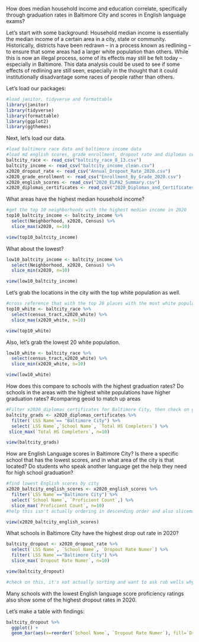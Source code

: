 How does median household income and education correlate, specifically through graduation rates in Baltimore City and scores in English language exams?

Let's start with some background:
Household median income is essentially the median income of a certain area in a city, state or community. Historically, districts have been redrawn -- in a process known as redlining -- to ensure that some areas had a larger white population than others. While this is now an illegal process, some of its effects may still be felt today -- especially in Baltimore. This data analysis could be used to see if some effects of redlining are still seen, especially in the thought that it could institutionally disadvantage some races of people rather than others. 

Let's load our packages:

```r
#load janitor, tidyverse and formattable
library(janitor)
library(tidyverse)
library(formattable)
library(ggplot2)
library(ggthemes)
```
Next, let's load our data. 
```r
#load baltimore race data and baltimore income data
#load md english scores, grade enrollment, dropout rate and diplomas certificates
baltcity_race <- read_csv("baltcity_race_8_13.csv")
baltcity_income <- read_csv("baltcity_income_clean.csv")
x2020_dropout_rate <- read_csv("Annual_Dropout_Rate_2020.csv")
x2020_grade_enrollment <- read_csv("Enrollment_By_Grade_2020.csv")
x2020_english_scores <- read_csv("2020_ELPA2_Summary.csv")
x2020_diplomas_certificates <- read_csv("2020_Diplomas_and_Certificates.csv")
```

What areas have the highest median household income?
```r
#get the top 10 neighborhoods with the highest median income in 2020
top10_baltcity_income <- baltcity_income %>% 
  select(Neighborhood, x2020, Census) %>% 
  slice_max(x2020, n=10)

view(top10_baltcity_income)
```

What about the lowest?
```r
low10_baltcity_income <- baltcity_income %>% 
  select(Neighborhood, x2020, Census) %>% 
  slice_min(x2020, n=10)

view(low10_baltcity_income)
```

Let's grab the locations in the city with the top white population as well.
```r
#cross reference that with the top 20 places with the most white population
top10_white <- baltcity_race %>% 
  select(census_tract,x2020_white) %>% 
  slice_max(x2020_white, n=10)

view(top10_white)
```

Also, let's grab the lowest 20 white population.
```r
low10_white <- baltcity_race %>% 
  select(census_tract,x2020_white) %>% 
  slice_min(x2020_white, n=10)

view(low10_white)
```

How does this compare to schools with the highest graduation rates? Do schools in the areas with the highest white populations have higher graduation rates?
#comparing geoid to match up areas
```r
#Filter x2020_diplomas_certificates for Baltimore City, then check on geoids of the schools with the highest graduation rates
baltcity_grads <- x2020_diplomas_certificates %>% 
  filter(`LSS Name`== "Baltimore City") %>% 
  select(`LSS Name`,`School Name`, `Total HS Completers`) %>% 
 slice_max(`Total HS Completers`, n=10)

view(baltcity_grads)

```

How are English Language scores in Baltimore City? Is there a specific school that has the lowest scores, and in what area of the city is that located? Do students who speak another language get the help they need for high school graduation? 

```r
#find lowest English scores by city
x2020_baltcity_english_scores <- x2020_english_scores %>% 
  filter(`LSS Name`=="Baltimore City") %>% 
  select(`School Name`, `Proficient Count`,) %>% 
  slice_max(`Proficient Count`, n=10)
#help this isn't actually ordering in descending order and also slicemax isn't working

view(x2020_baltcity_english_scores)
```

What schools in Baltimore City have the highest drop out rate in 2020?
```r
baltcity_dropout <- x2020_dropout_rate %>% 
  select(`LSS Name`, `School Name`, `Dropout Rate Numer`) %>% 
  filter(`LSS Name`=="Baltimore City") %>% 
  slice_max(`Dropout Rate Numer`, n=10)

view(baltcity_dropout)

#check on this, it's not actually sorting and want to ask rob wells why

```

Many schools with the lowest English language score proficiency ratings also show some of the highest dropout rates in 2020. 

Let's make a table with findings:
```r
baltcity_dropout %>%
  ggplot() +
  geom_bar(aes(x=reorder(`School Name`, `Dropout Rate Numer`), fill=`Dropout Rate Numer`)) 

```
